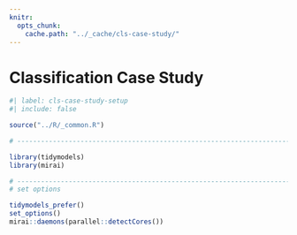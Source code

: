 ```yaml
---
knitr:
  opts_chunk:
    cache.path: "../_cache/cls-case-study/"
---
```


# Classification Case Study {#sec-cls-case-study}

```r
#| label: cls-case-study-setup
#| include: false

source("../R/_common.R")

# ------------------------------------------------------------------------------

library(tidymodels)
library(mirai)

# ------------------------------------------------------------------------------
# set options

tidymodels_prefer()
set_options()
mirai::daemons(parallel::detectCores())

```
